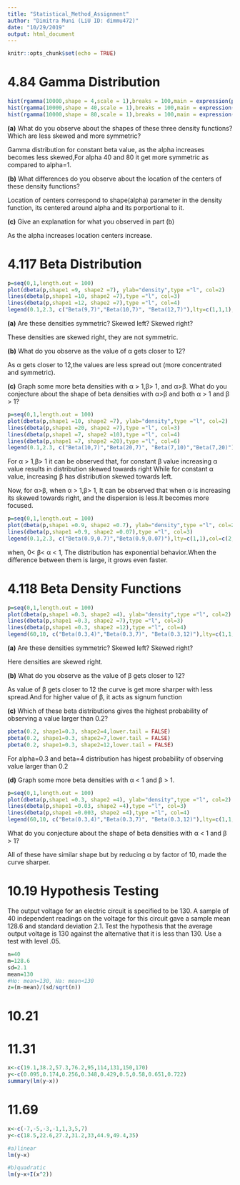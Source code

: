 ```yaml
---
title: "Statistical_Method_Assignment"
author: "Dimitra Muni (LiU ID: dimmu472)"
date: "10/29/2019"
output: html_document
---
```


```r
knitr::opts_chunk$set(echo = TRUE)
```

# 4.84 Gamma Distribution

```r
hist(rgamma(10000,shape = 4,scale = 1),breaks = 100,main = expression(paste("Gamma Distribution ",alpha,"=",4," ",beta,"=",1)))
hist(rgamma(10000,shape = 40,scale = 1),breaks = 100,main = expression(paste("Gamma Distribution ",alpha,"=",40," ",beta,"=",1)))
hist(rgamma(10000,shape = 80,scale = 1),breaks = 100,main = expression(paste("Gamma Distribution ",alpha,"=",80," ",beta,"=",1)))
```

**(a)** What do you observe about the shapes of these three density functions? Which are less skewed and more symmetric? 

Gamma distribution for constant beta value, as the alpha increases becomes less skewed,For alpha 40 and 80 it get more symmetric as compared to alpha=1.

**(b)** What differences do you observe about the location of the centers of these density functions?

Location of centers correspond to shape(alpha) parameter in the density function, its centered around alpha and its porportional to it.

**(c)** Give an explanation for what you observed in part (b)

As the alpha increases location centers increase.



# 4.117 Beta Distribution

```r
p=seq(0,1,length.out = 100)
plot(dbeta(p,shape1 =9, shape2 =7), ylab="density",type ="l", col=2)
lines(dbeta(p,shape1 =10, shape2 =7),type ="l", col=3)
lines(dbeta(p,shape1 =12, shape2 =7),type ="l", col=4)
legend(0.1,2.3, c("Beta(9,7)","Beta(10,7)", "Beta(12,7)"),lty=c(1,1,1),col=c(2,3,4))
```
**(a)** Are these densities symmetric? Skewed left? Skewed right?

These densities are skewed right, they are not symmetric.

**(b)** What do you observe as the value of α gets closer to 12?

As α gets closer to 12,the values are less spread out (more concentrated and symmetric).

**(c)** Graph some more beta densities with α > 1,β> 1, and α>β. What do you conjecture about the shape of beta densities with α>β and both α > 1 and β > 1? 

```r
p=seq(0,1,length.out = 100)
plot(dbeta(p,shape1 =10, shape2 =7), ylab="density",type ="l", col=2)
lines(dbeta(p,shape1 =20, shape2 =7),type ="l", col=3)
lines(dbeta(p,shape1 =7, shape2 =10),type ="l", col=4)
lines(dbeta(p,shape1 =7, shape2 =20),type ="l", col=6)
legend(0.1,2.3, c("Beta(10,7)","Beta(20,7)", "Beta(7,10)","Beta(7,20)"),lty=c(1,1,1,1),col=c(2,3,4,6))
```

For α > 1,β> 1 it can be observed that, for constant β value increasing α value results in distribution skewed towards right
While for constant α value, increasing β has distribution skewed towards left.

Now, for α>β,
when α > 1,β> 1, It can be observed that when α is increasing its skewed towards right, and the dispersion is less.It becomes more focused.

```r
p=seq(0,1,length.out = 100)
plot(dbeta(p,shape1 =0.9, shape2 =0.7), ylab="density",type ="l", col=2)
lines(dbeta(p,shape1 =0.9, shape2 =0.07),type ="l", col=3)
legend(0.1,2.3, c("Beta(0.9,0.7)","Beta(0.9,0.07)"),lty=c(1,1),col=c(2,3))
```

when, 0< β< α < 1, The distribution has exponential behavior.When the difference between them is large, it grows even faster.


# 4.118  Beta Density Functions

```r
p=seq(0,1,length.out = 100)
plot(dbeta(p,shape1 =0.3, shape2 =4), ylab="density",type ="l", col=2)
lines(dbeta(p,shape1 =0.3, shape2 =7),type ="l", col=3)
lines(dbeta(p,shape1 =0.3, shape2 =12),type ="l", col=4)
legend(60,10, c("Beta(0.3,4)","Beta(0.3,7)", "Beta(0.3,12)"),lty=c(1,1,1),col=c(2,3,4))
```

**(a)** Are these densities symmetric? Skewed left? Skewed right?

Here densities are skewed right.

**(b)** What do you observe as the value of β gets closer to 12?

As value of β gets closer to 12 the curve is get more sharper with less spread.And for higher value of β, it acts as signum function

**(c)** Which of these beta distributions gives the highest probability of observing a value larger than 0.2? 
```r
pbeta(0.2, shape1=0.3, shape2=4,lower.tail = FALSE)
pbeta(0.2, shape1=0.3, shape2=7,lower.tail = FALSE)
pbeta(0.2, shape1=0.3, shape2=12,lower.tail = FALSE)
```
For alpha=0.3 and beta=4 distribution has higest probability of observing value larger than 0.2

**(d)** Graph some more beta densities with α < 1 and β > 1. 

```r
p=seq(0,1,length.out = 100)
plot(dbeta(p,shape1 =0.3, shape2 =4), ylab="density",type ="l", col=2)
lines(dbeta(p,shape1 =0.03, shape2 =4),type ="l", col=3)
lines(dbeta(p,shape1 =0.003, shape2 =4),type ="l", col=4)
legend(60,10, c("Beta(0.3,4)","Beta(0.3,7)", "Beta(0.3,12)"),lty=c(1,1,1),col=c(2,3,4))
```
What do you conjecture about the shape of beta densities with α < 1 and β > 1?

All of these have similar shape but by reducing α by factor of 10, made the curve sharper.








# 10.19  Hypothesis Testing

The output voltage for an electric circuit is specified to be 130.
A sample of 40 independent readings on the voltage for this circuit gave a sample mean 128.6 and standard deviation 2.1.
Test the hypothesis that the average output voltage is 130 against the alternative that it is less than 130. Use a test with level .05.

```r

n=40
m=128.6
sd=2.1
mean=130
#Ho: mean=130, Ha: mean<130
z=(m-mean)/(sd/sqrt(n))
```
# 10.21 

# 11.31

```r
x<-c(19.1,38.2,57.3,76.2,95,114,131,150,170)
y<-c(0.095,0.174,0.256,0.348,0.429,0.5,0.58,0.651,0.722)
summary(lm(y~x))
```

# 11.69


```r
x<-c(-7,-5,-3,-1,1,3,5,7)
y<-c(18.5,22.6,27.2,31.2,33,44.9,49.4,35)

#a)linear
lm(y~x)

#b)quadratic
lm(y~x+I(x^2))
```